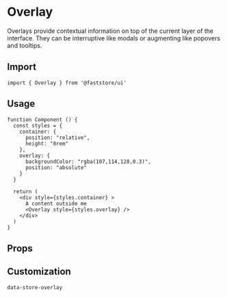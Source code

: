 
# Overlay

Overlays provide contextual information on top of the current layer of the interface. They can be interruptive like modals or augmenting like popovers and tooltips.

## Import

```tsx
import { Overlay } from '@faststore/ui'
```

## Usage

```tsx live
function Component () {
  const styles = {
    container: {
      position: "relative",
      height: "8rem"
    },
    overlay: {
      backgroundColor: "rgba(107,114,128,0.3)",
      position: "absolute"
    }
  }

  return (
    <div style={styles.container} >
      A content outside me
      <Overlay style={styles.overlay} />
    </div>
  )
}
```

## Props

<PropsComponent
    name="testId"
    type= "string"
    description="ID to find this component in testing tools (e.g.: cypress, testing library, and jest)."
    defaultValue="store-overlay"
/>

## Customization

`data-store-overlay`
